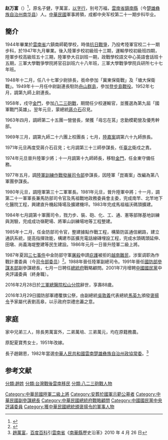 
'''赵万富'''（{{bd|1928年|3月11日|2016年|2月28日|catIdx=}}）<ref name=yahoo2016>{{Cite news |url=https://tw.news.yahoo.com/%E8%B6%99%E8%90%AC%E5%AF%8C%E8%BE%AD%E4%B8%96%E4%BA%AB%E5%A3%BD88%E6%AD%B2-%E9%9E%8F%E5%9B%BA%E5%9C%8B%E9%98%B2%E5%89%8D%E7%B7%9A%E8%B2%A2%E7%8D%BB%E5%8D%93%E8%91%97-121900250.html |title=趙萬富辭世享壽88歲　鞏固國防前線貢獻卓著 |publisher=Yahoo奇摩新聞 |date=2016-02-28 |accessdate=2016-09-21 |archive-date=2018-07-19 |archive-url=https://web.archive.org/web/20180719113834/https://tw.news.yahoo.com/%E8%B6%99%E8%90%AC%E5%AF%8C%E8%BE%AD%E4%B8%96%E4%BA%AB%E5%A3%BD88%E6%AD%B2-%E9%9E%8F%E5%9B%BA%E5%9C%8B%E9%98%B2%E5%89%8D%E7%B7%9A%E8%B2%A2%E7%8D%BB%E5%8D%93%E8%91%97-121900250.html |dead-url=no }}</ref>，原名子健，字萬富，[[以字行|以字行]]，别号万福，[[雲南省|雲南省]][[鎮南縣|鎮南縣]]（今[[楚雄彝族自治州|楚雄彝族自治州]][[南华县|南华县]]）人。[[中華民國|中華民國]]軍事將領，成都中央军校第二十一期步科毕业。

==簡介==
1944年畢業於[[雲南省|雲南省]]六鎮南師範學校，時值[[抗日戰爭|抗日戰爭]]，乃投考陸軍官校二十一期步科，於1947年九月畢業。後入陸軍步校初級班十三期，運輸學校初級班四期，陸軍步校高級班五十三期，陸軍參大召訓班一期，政戰學校語文中心英語會話班十五期，三軍大學戰爭學院將官召訓班六十八年班，三軍大學戰爭學院兵研所七十七年班。

1948年十二月，任八十七軍少尉排長，銜命參加「冀東保衛戰」及「塘大保衛戰」。1949年十一月任中尉副連長駐防[[舟山群島|舟山群島]]，參加[[登步島戰役|登步島戰役]]。1952年七月，調第九師上尉連長。

1958年，戍守[[金門|金門]]，參加[[八二三砲戰|八二三砲戰]]，期間任少校運輸官，並獲選為第九屆「國軍戰鬥英雄」。翌年元旦，蒙總統[[蔣介石|蔣介石]]召見。

1963年四月，調師第二十五團一營營長，榮獲「毋忘在莒」忠勤模範營及優秀幹部。

1969年三月，調第九師二十六團上校團長；七月，[[陸嘉案|陸嘉案]]調第六十九師旅長。

1971年元旦再度受蔣介石召見；七月調第三十三師參謀長，任[[臺北|臺北]]衛戍之責。

1974年元旦晉升陸軍少將；十一月調第十九師師長，移駐[[金門|金門]]，任金東守備任務。

1977年五月，調[[陸軍訓練作戰發展司令部|陸軍訓練作戰發展司令部]]參謀長，因陸軍「崑崙案」改編為第八軍團參謀長。

1980年元旦，調陸軍第三十二軍軍長。1981年元旦，晉升陸軍中將；十一月，調第二十一軍軍長兼馬防部司令官及馬祖戰地政務委員會主委，完成南竿、北竿地下化醫院工程，興建直升機起降場及擴建機坪。1983年完成馬祖福沃碼頭擴建。

1984年七月調第十軍團司令，戮力步、裝、砲、化、工、通、憲等部隊基地訓練與測驗，完成成功嶺靶場、將軍山訓練場地等工程整建。

1985年十二月，任金防部司令官，整建據點作戰工程，構築防區通信網路，建立通訊系統，提高指揮效能，構建市區擴充電話線磚埋設工程，完成水頭碼頭延伸、田墩、尚義海堤整建等民生建設。1986年元月一日晉升陸軍二級上將。

1987年夏因[[三七事件|三七事件]]中金防部守軍[[屠殺|屠殺]]申請[[庇護|庇護]]被拒的[[越南難民|越南難民]]，涉案调职為作戰計畫委員（今[[司令部委员|司令部委员]]）<ref name=google2000>{{Cite book|title=八年參謀總長日記|author=[[郝柏村|郝柏村]]|url=http://books.google.com/books?id=2WKCAAAAIAAJ|date=2000|publisher=[[天下文化|天下文化]]|access-date=2016-10-29|archive-date=2014-07-08|archive-url=https://web.archive.org/web/20140708204341/http://books.google.com/books?id=2WKCAAAAIAAJ|dead-url=no}}</ref>。1988年晉任陸軍副總司令。1991年晉任[[國防部參謀本部|國防部參謀本部]]副參謀總長，七月一日聘任[[中華民國總統府|總統府]]戰略顧問。2001年7月增聘[[中國國民黨|中國國民黨]]中央評議委員（終身職）。

2016年2月28日於[[三軍總醫院松山分院|三軍總醫院松山分院]]辭世，享壽88歲。

2016年3月29日國防部軍禮覆旗公祭，由副總統[[吳敦義|吳敦義]]代表總統[[馬英九|馬英九]]頒發[[褒揚令|褒揚令]]予家屬代表劉高皋，以示政府崇禮忠藎之意。

==家庭==
家中兄弟三人，除長男萬富外，二弟萬培、三弟萬元，均在原籍務農。

原配夏寶秀女士，1951年改嫁。

長子趙錫恩，1982年當選[[中華人民共和國|中華人民共和國]][[雲南|雲南]][[楚雄彝族自治州|楚雄彝族自治州]][[政協常委|政協常委]]。<ref>[http://baike.baidu.com/view/2081325.htm 趙萬富]，[[百度百科|百度百科]]引[[雲南省|雲南省]]《[[南華縣|南華縣]]歷史沿革》2010 年 4 月 26 日</ref>

==参考文献==
{{Reflist}}

[[Category:中華民國陸軍二級上將|Category:中華民國陸軍二級上將]]
[[分類:趙姓|分類:趙姓]]
[[分類:台灣戰後雲南移民|分類:台灣戰後雲南移民]]
[[分類:八二三砲戰人物|分類:八二三砲戰人物]]
[[Category:安葬於國軍示範公墓者|Category:安葬於國軍示範公墓者]]
[[Category:中華民國副參謀總長|Category:中華民國副參謀總長]]
[[Category:中華民國總統府戰略顧問|Category:中華民國總統府戰略顧問]]
[[Category:中國國民黨中央評議委員|Category:中國國民黨中央評議委員]]
[[Category:獲中華民國總統頒褒揚令的軍事人物|Category:獲中華民國總統頒褒揚令的軍事人物]]